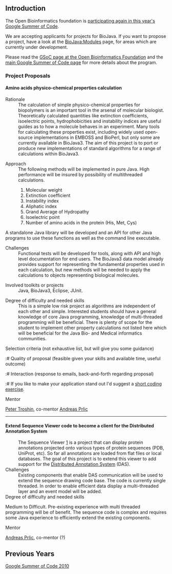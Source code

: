 == Introduction ==

The Open Bioinformatics foundation is [http://www.open-bio.org/wiki/Google_Summer_of_Code participating again in this year's Google Summer of Code].

We are accepting applicants for projects for BioJava. If you want to propose a project, have a look at the [[BioJava:Modules]] page, for areas which are currently under development.

Please read the [http://www.open-bio.org/wiki/Google_Summer_of_Code GSoC page at the Open Bioinformatics Foundation] and the [http://code.google.com/soc main Google Summer of Code page] for more details about the program.

=== Project Proposals ===

==== Amino acids physico-chemical properties calculation ====

;Rationale 
:The calculation of simple physico-chemical properties for biopolymers is an important tool in the arsenal of molecular biologist. Theoretically calculated quantities like extinction coefficients, isoelectric points, hydrophobicities and instability indices are useful guides as to how a molecule behaves in an experiment. Many tools for calculating these properties exist, including widely used open-source implementations in EMBOSS and BioPerl, but only some are currently available in BioJava3. The aim of this project is to port or produce new implementations of standard algorithms for a range of calculations within BioJava3.

;Approach 
:The following methods will be implemented in pure Java. High performance will be insured by possibility of multithreaded calculations. 
:#	Molecular weight
:#      Extinction coefficient
:#	Instability index 
:#	Aliphatic index
:#	Grand Average of Hydropathy 
:#	Isoelectric point 
:#	Number of amino acids in the protein (His, Met, Cys)
A standalone Java library will be developed and an API for other Java programs to use these functions as well as the command line executable. 

;Challenges 
:Functional tests will be developed for tools, along with API and high level documentation for end users. The BioJava3 data model already provides support for representing the fundamental properties used in each calculation, but new methods will be needed to apply the calculations to objects representing biological molecules.

;Involved toolkits or projects 
:Java, BioJava3, Eclipse, JUnit.

;Degree of difficulty and needed skills 
:This is a simple low risk project as algorithms are independent of each other and simple. Interested students should have a general knowledge of core Java programming, knowledge of multi-threaded programming will be beneficial. There is plenty of scope for the student to implement other property calculations not listed here which will be beneficial for the Java Bio- and Medical informatics communities. 

;Selection criteria (not exhaustive list, but will give you some guidance) 

:# Quality of proposal (feasible given your skills and available time, useful outcome)
:# Interaction (response to emails, back-and-forth regarding proposal)
:# If you like to make your application stand out I'd suggest a [[short coding exercise]].  

;Mentor
[[User:Ptroshin|Peter Troshin]], co-mentor [[User:Andreas| Andreas Prlic]]

----

==== Extend Sequence Viewer code to become a client for the Distributed Annotation System ====
:The Sequence Viewer [https://github.com/biojava/RCSB_SequenceViewer]  is a project that can display protein annotations projected onto various types of protein sequences (PDB, UniProt, etc). So far all annotations are loaded from flat files or local databases. The goal of this project is to extend this viewer to add support for the [http://www.biodas.org Distributed Annotation System] (DAS).
;Challenges
:Existing components that enable DAS communication will be used to extend the sequence drawing code base. The code is currently single threaded. In order to enable efficient data display a multi-threaded layer  and an event model will be added.
;Degree of difficulty and needed skills 
Medium to Difficult. Pre-existing experience with multi threaded programming will be of benefit. The sequence code is complex and requires some Java experience to efficiently extend the existing components.

;Mentor
[[User:Andreas|Andreas Prlic]], co-mentor (?)

== Previous Years ==

[[Google Summer of Code 2010]]